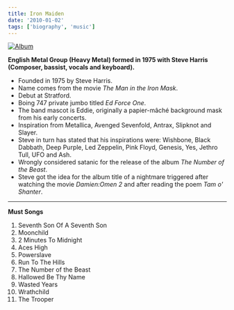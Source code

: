 ```yaml
---
title: Iron Maiden
date: '2010-01-02'
tags: ['biography', 'music']
---
```


[![Album](/static/images/music/IronMaidenNumberOfTheBeast.jpg "ironmaiden.com")](http://www.ironmaiden.com)

**English Metal Group (Heavy Metal) formed in 1975 with Steve Harris (Composer, bassist, vocals and keyboard).**

* Founded in 1975 by Steve Harris. 
* Name comes from the movie *The Man in the Iron Mask*. 
* Debut at Stratford. 
* Boing 747 private jumbo titled *Ed Force One*.
* The band mascot is Eddie, originally a papier-mâché background mask from his early concerts. 
* Inspiration from Metallica, Avenged Sevenfold, Antrax, Slipknot and Slayer.
* Steve in turn has stated that his inspirations were: Wishbone, Black Dabbath, Deep Purple, Led Zeppelin, Pink Floyd, Genesis, Yes, Jethro Tull, UFO and Ash.
* Wrongly considered satanic for the release of the album *The Number of the Beast*. 
* Steve got the idea for the album title of a nightmare triggered after watching the movie *Damien:Omen 2* and after reading the poem *Tam o' Shanter*.

***

**Must Songs**

1. Seventh Son Of A Seventh Son
2. Moonchild
3. 2 Minutes To Midnight
4. Aces High
5. Powerslave
6. Run To The Hills
7. The Number of the Beast
8. Hallowed Be Thy Name
9. Wasted Years
10. Wrathchild
11. The Trooper